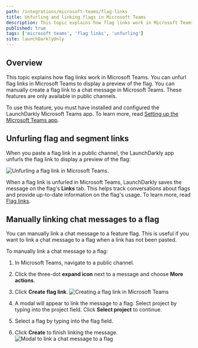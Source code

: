 ```yaml
---
path: /integrations/microsoft-teams/flag-links
title: Unfurling and linking flags in Microsoft Teams
description: This topic explains how flag links work in Microsoft Teams.
published: true
tags: ['microsoft teams', 'flag links', 'unfurling']
site: launchDarklyOnly
---
```


## Overview

This topic explains how flag links work in Microsoft Teams. You can unfurl flag links in Microsoft Teams to display a preview of the flag. You can manually create a flag link to a chat message in Microsoft Teams. These features are only available in public channels.

To use this feature, you must have installed and configured the LaunchDarkly Microsoft Teams app. To learn more, read [Setting up the Microsoft Teams app](/integrations/microsoft-teams/setting-up).

## Unfurling flag and segment links

When you paste a flag link in a public channel, the LaunchDarkly app unfurls the flag link to display a preview of the flag:

![Unfurling a flag link in Microsoft Teams.](teams-ld-unfurl.png)

When a flag link is unfurled in Microsoft Teams, LaunchDarkly saves the message on the flag's **Links** tab. This helps track conversations about flags and provide up-to-date information on the flag's usage. To learn more, read [Flag links](/home/flags/links).

## Manually linking chat messages to a flag

You can manually link a chat message to a feature flag. This is useful if you want to link a chat message to a flag when a link has not been pasted.

To manually link a chat message to a flag:

1. In Microsoft Teams, navigate to a public channel.
2. Click the three-dot **expand icon** next to a message and choose **More actions**.
3. Click **Create flag link**.
   ![Creating a flag link in Microsoft Teams](teams-ld-creating-flag-link.png)

4. A modal will appear to link the message to a flag. Select project by typing into the project field. Click **Select project** to continue.
5. Select a flag by typing into the flag field.
6. Click **Create** to finish linking the message.
   ![Modal to link a chat message to a flag](teams-ld-create-flag-link-modal.png)
